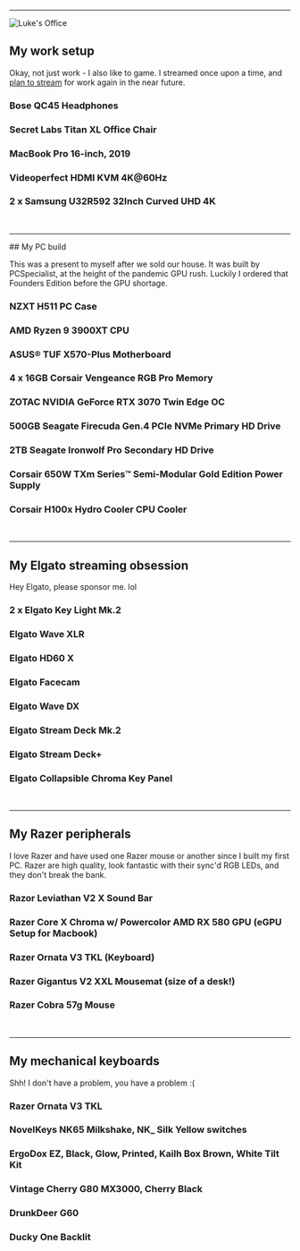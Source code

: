 
---

![Luke's Office](@/images/my_office.png)

## My work setup

Okay, not just work - I also like to game. I streamed once upon a time, and [plan to stream](https://twitch.tv/lukeocodes) for work again in the near future.

### Bose QC45 Headphones

### Secret Labs Titan XL Office Chair

### MacBook Pro 16-inch, 2019

### Videoperfect HDMI KVM 4K@60Hz

### 2 x Samsung U32R592 32Inch Curved UHD 4K

<br />

<hr className="bg-slate-800 w-full h-px" />
## My PC build

This was a present to myself after we sold our house. It was built by PCSpecialist, at the height of the pandemic GPU rush. Luckily I ordered that Founders Edition before the GPU shortage.

### NZXT H511 PC Case

### AMD Ryzen 9 3900XT CPU

### ASUS® TUF X570-Plus Motherboard

### 4 x 16GB Corsair Vengeance RGB Pro Memory

### ZOTAC NVIDIA GeForce RTX 3070 Twin Edge OC

### 500GB Seagate Firecuda Gen.4 PCIe NVMe Primary HD Drive

### 2TB Seagate Ironwolf Pro Secondary HD Drive

### Corsair 650W TXm Series™ Semi-Modular Gold Edition Power Supply

### Corsair H100x Hydro Cooler CPU Cooler

<br />

<hr className="bg-slate-800 w-full h-px" />

## My Elgato streaming obsession

Hey Elgato, please sponsor me. lol

### 2 x Elgato Key Light Mk.2

### Elgato Wave XLR

### Elgato HD60 X

### Elgato Facecam

### Elgato Wave DX

### Elgato Stream Deck Mk.2

### Elgato Stream Deck+

### Elgato Collapsible Chroma Key Panel

<br />

<hr className="bg-slate-800 w-full h-px" />

## My Razer peripherals

I love Razer and have used one Razer mouse or another since I built my first PC. Razer are high quality, look fantastic with their sync'd RGB LEDs, and they don't break the bank.

### Razor Leviathan V2 X Sound Bar

### Razer Core X Chroma w/ Powercolor AMD RX 580 GPU (eGPU Setup for Macbook)

### Razer Ornata V3 TKL (Keyboard)

### Razer Gigantus V2 XXL Mousemat (size of a desk!)

### Razer Cobra 57g Mouse

<br />

<hr className="bg-slate-800 w-full h-px" />

## My mechanical keyboards

Shh! I don't have a problem, you have a problem :(

### Razer Ornata V3 TKL

### NovelKeys NK65 Milkshake, NK\_ Silk Yellow switches

### ErgoDox EZ, Black, Glow, Printed, Kailh Box Brown, White Tilt Kit

### Vintage Cherry G80 MX3000, Cherry Black

### DrunkDeer G60

### Ducky One Backlit
